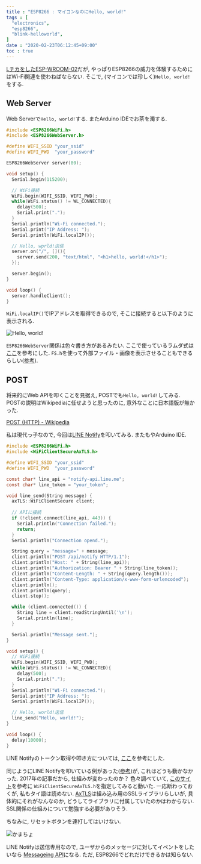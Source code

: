 ```yaml
---
title : "ESP8266 : マイコンなのにHello, world!"
tags : [
  "electronics",
  "esp8266",
  "blink-helloworld",
]
date : "2020-02-23T06:12:45+09:00"
toc : true
---
```


[LチカをしたESP-WROOM-02](/blog/esp8266/blink/)だが, 
やっぱりESP8266の威力を体験するためにはWi-Fi関連を使わねばならない.
そこで, (マイコンでは珍しく)`Hello, world!`をする.

## Web Server

Web Serverで`Hello, world!`する.
またArduino IDEでお茶を濁する.

```c
#include <ESP8266WiFi.h>
#include <ESP8266WebServer.h>

#define WIFI_SSID "your_ssid"
#define WIFI_PWD  "your_password"

ESP8266WebServer server(80);

void setup() {
  Serial.begin(115200);

  // WiFi接続
  WiFi.begin(WIFI_SSID, WIFI_PWD);
  while(WiFi.status() != WL_CONNECTED){
    delay(500);
    Serial.print(".");
  }
  Serial.println("Wi-Fi connected.");
  Serial.print("IP Address: ");
  Serial.println(WiFi.localIP());

  // Hello, wprld!送信
  server.on("/", [](){
    server.send(200, "text/html", "<h1>hello, world!</h1>");
  });

  server.begin();
}

void loop() {
  server.handleClient();
}
```

`WiFi.localIP()`でIPアドレスを取得できるので, そこに接続すると以下のように表示される.


![Hello, world!](hello-1.png)

`ESP8266WebServer`関係は色々書き方があるみたい.
ここで使っているラムダ式は
[ここ](https://iot.keicode.com/esp8266/esp8266-webserver.php)を参考にした.
`FS.h`を使って外部ファイル・画像を表示させることもできるらしい([参考](https://qiita.com/cyclon2joker/items/f293b613d866e046b062)).

## POST

将来的にWeb APIを叩くことを見据え, POSTでも`Hello, world!`してみる.
POSTの説明はWikipediaに任せようと思ったのに, 
意外なことに日本語版が無かった.

[POST (HTTP) - Wikipedia](https://en.wikipedia.org/wiki/POST_(HTTP))

私は現代っ子なので, 今回は[LINE Notify](https://notify-bot.line.me/ja/)を叩いてみる.
またもやArduino IDE.

```c
#include <ESP8266WiFi.h>
#include <WiFiClientSecureAxTLS.h>

#define WIFI_SSID "your_ssid"
#define WIFI_PWD  "your_password"

const char* line_api = "notify-api.line.me";
const char* line_token = "your_token";

void line_send(String message) {
  axTLS::WiFiClientSecure client;
  
  // APIに接続
  if (!client.connect(line_api, 443)) {
    Serial.println("Connection failed.");
    return;
  }
  Serial.println("Connection opend.");

  String query = "message=" + message;
  client.println("POST /api/notify HTTP/1.1");
  client.println("Host: " + String(line_api));
  client.println("Authorization: Bearer " + String(line_token));
  client.println("Content-Length: " + String(query.length()));
  client.println("Content-Type: application/x-www-form-urlencoded");
  client.println();
  client.println(query);
  client.stop();

  while (client.connected()) {
    String line = client.readStringUntil('\n');
    Serial.println(line);
  }

  Serial.println("Message sent.");
}

void setup() {
  // WiFi接続
  WiFi.begin(WIFI_SSID, WIFI_PWD);
  while(WiFi.status() != WL_CONNECTED){
    delay(500);
    Serial.print(".");
  }
  Serial.println("Wi-Fi connected.");
  Serial.print("IP Address: ");
  Serial.println(WiFi.localIP());

  // Hello, world!送信
  line_send("Hello, world!");
}

void loop() {
  delay(10000);
}
```

LINE Notifyのトークン取得や叩き方については, [ここ](https://qiita.com/iitenkida7/items/576a8226ba6584864d95)を参考にした.

同じようにLINE Notifyを叩いている例があった([参考](https://next.rikunabi.com/journal/20170719_t12_iq/))が, 
これはどうも動かなかった.
2017年の記事だから, 仕組みが変わったのか？
色々調べていて, 
[このサイト](https://www.ioxhop.com/article/47/esp8266-esp8285-%E0%B8%81%E0%B8%B1%E0%B8%9A%E0%B8%81%E0%B8%B2%E0%B8%A3%E0%B8%AA%E0%B9%88%E0%B8%87%E0%B8%81%E0%B8%B2%E0%B8%A3%E0%B9%81%E0%B8%88%E0%B9%89%E0%B8%87%E0%B9%80%E0%B8%95%E0%B8%B7%E0%B8%AD%E0%B8%99%E0%B9%80%E0%B8%82%E0%B9%89%E0%B8%B2-line)を参考に
`WiFiClientSecureAxTLS.h`を指定してみると動いた.
一応断わっておくが, 私もタイ語は読めない.
[AxTLS](http://axtls.sourceforge.net/)は組み込み用のSSLライブラリらしいが, 
具体的にそれがなんなのか, 
どうしてライブラリに付属していたのかはわからない.
SSL関係の仕組みについて勉強する必要がありそう.

ちなみに, リセットボタンを連打してはいけない.

![かまちょ](./hello-2.jpg)

LINE Notifyは送信専用なので, 
ユーザからのメッセージに対してイベントをしたいなら
[Messageing API](https://developers.line.biz/ja/services/messaging-api/)になる.
ただ, ESP8266でどれだけできるかは知らない.
